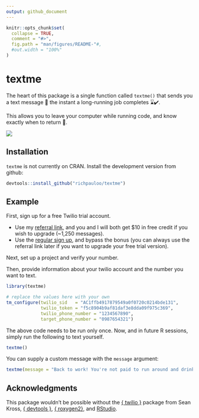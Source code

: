 ```yaml
---
output: github_document
---
```


<!-- README.md is generated from README.Rmd. Please edit that file -->

```r
knitr::opts_chunk$set(
  collapse = TRUE,
  comment = "#>",
  fig.path = "man/figures/README-"#,
  #out.width = "100%"
)
```
# textme

<!-- badges: start -->
<!-- badges: end -->

The heart of this package is a single function called `textme()` that sends you a text message 📱 the instant a long-running job completes ⌛✔️.

This allows you to leave your computer while running code, and know exactly when to return 🎉.  

![](https://github.com/richpauloo/junkyard/blob/master/img/textme.png?raw=true)

## Installation

<!-- You can install the released version of textme from [CRAN](https://CRAN.R-project.org) with: -->

<!-- ``` r -->
<!-- install.packages("textme") -->
<!-- ``` -->

`textme` is not currently on CRAN. Install the development version from github:

```r
devtools::install_github("richpauloo/textme")
```

## Example

First, sign up for a free Twilio trial account. 

* Use my [referral link](www.twilio.com/referral/rIaK9w), and you and I will both get $10 in free credit if you wish to upgrade (~1,250 messages).  
* Use the [regular sign up](https://www.twilio.com/), and bypass the bonus (you can always use the referral link later if you want to upgrade your free trial version).  

Next, set up a project and verify your number.  

Then, provide information about your twilio account and the number you want to text.  

```r
library(textme)

# replace the values here with your own
tm_configure(twilio_sid   = "AC1ffb4917879549a0f0720c0214bde131",
             twilio_token = "f5c8904b9af81daf3e8dda09f975c369",
             twilio_phone_number = "1234567890",
             target_phone_number = "0987654321")
```

The above code needs to be run only once. Now, and in future R sessions, simply run the following to text yourself.   

```r
textme()
```

You can supply a custom message with the `message` argument: 

```r
textme(message = "Back to work! You're not paid to run around and drink coffee all day!")
```


## Acknowledgments

This package wouldn't be possible without the [{ twilio }](https://github.com/seankross/twilio) package from Sean Kross, [{ devtools }](https://github.com/r-lib/devtools), [{ roxygen2}](https://github.com/r-lib/roxygen2), and [RStudio](https://www.rstudio.com/).  
